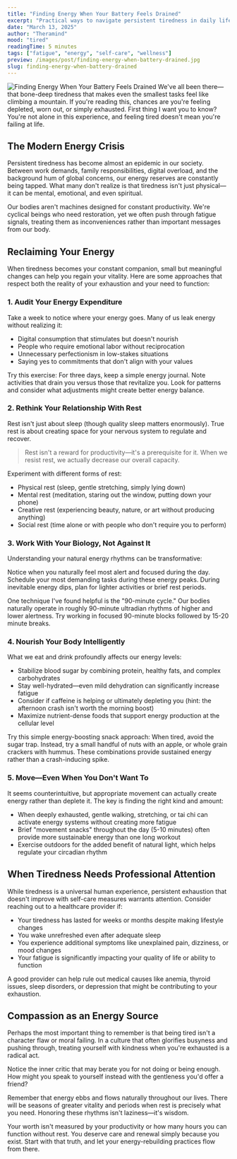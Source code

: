 ```yaml
---
title: "Finding Energy When Your Battery Feels Drained"
excerpt: "Practical ways to navigate persistent tiredness in daily life"
date: "March 13, 2025"
author: "Theramind"
mood: "tired"
readingTime: 5 minutes
tags: ["fatigue", "energy", "self-care", "wellness"]
preview: /images/post/finding-energy-when-battery-drained.jpg
slug: finding-energy-when-battery-drained
---
```


![Finding Energy When Your Battery Feels Drained](/images/post/finding-energy-when-battery-drained.jpg)
We've all been there—that bone-deep tiredness that makes even the smallest tasks feel like climbing a mountain. If you're reading this, chances are you're feeling depleted, worn out, or simply exhausted. First thing I want you to know? You're not alone in this experience, and feeling tired doesn't mean you're failing at life.

## The Modern Energy Crisis

Persistent tiredness has become almost an epidemic in our society. Between work demands, family responsibilities, digital overload, and the background hum of global concerns, our energy reserves are constantly being tapped. What many don't realize is that tiredness isn't just physical—it can be mental, emotional, and even spiritual.

Our bodies aren't machines designed for constant productivity. We're cyclical beings who need restoration, yet we often push through fatigue signals, treating them as inconveniences rather than important messages from our body.

## Reclaiming Your Energy

When tiredness becomes your constant companion, small but meaningful changes can help you regain your vitality. Here are some approaches that respect both the reality of your exhaustion and your need to function:

### 1. Audit Your Energy Expenditure

Take a week to notice where your energy goes. Many of us leak energy without realizing it:

- Digital consumption that stimulates but doesn't nourish
- People who require emotional labor without reciprocation
- Unnecessary perfectionism in low-stakes situations
- Saying yes to commitments that don't align with your values

Try this exercise: For three days, keep a simple energy journal. Note activities that drain you versus those that revitalize you. Look for patterns and consider what adjustments might create better energy balance.

### 2. Rethink Your Relationship With Rest

Rest isn't just about sleep (though quality sleep matters enormously). True rest is about creating space for your nervous system to regulate and recover.

> Rest isn't a reward for productivity—it's a prerequisite for it. When we resist rest, we actually decrease our overall capacity.

Experiment with different forms of rest:

- Physical rest (sleep, gentle stretching, simply lying down)
- Mental rest (meditation, staring out the window, putting down your phone)
- Creative rest (experiencing beauty, nature, or art without producing anything)
- Social rest (time alone or with people who don't require you to perform)

### 3. Work With Your Biology, Not Against It

Understanding your natural energy rhythms can be transformative:

Notice when you naturally feel most alert and focused during the day. Schedule your most demanding tasks during these energy peaks. During inevitable energy dips, plan for lighter activities or brief rest periods.

One technique I've found helpful is the "90-minute cycle." Our bodies naturally operate in roughly 90-minute ultradian rhythms of higher and lower alertness. Try working in focused 90-minute blocks followed by 15-20 minute breaks.

### 4. Nourish Your Body Intelligently

What we eat and drink profoundly affects our energy levels:

- Stabilize blood sugar by combining protein, healthy fats, and complex carbohydrates
- Stay well-hydrated—even mild dehydration can significantly increase fatigue
- Consider if caffeine is helping or ultimately depleting you (hint: the afternoon crash isn't worth the morning boost)
- Maximize nutrient-dense foods that support energy production at the cellular level

Try this simple energy-boosting snack approach: When tired, avoid the sugar trap. Instead, try a small handful of nuts with an apple, or whole grain crackers with hummus. These combinations provide sustained energy rather than a crash-inducing spike.

### 5. Move—Even When You Don't Want To

It seems counterintuitive, but appropriate movement can actually create energy rather than deplete it. The key is finding the right kind and amount:

- When deeply exhausted, gentle walking, stretching, or tai chi can activate energy systems without creating more fatigue
- Brief "movement snacks" throughout the day (5-10 minutes) often provide more sustainable energy than one long workout
- Exercise outdoors for the added benefit of natural light, which helps regulate your circadian rhythm

## When Tiredness Needs Professional Attention

While tiredness is a universal human experience, persistent exhaustion that doesn't improve with self-care measures warrants attention. Consider reaching out to a healthcare provider if:

- Your tiredness has lasted for weeks or months despite making lifestyle changes
- You wake unrefreshed even after adequate sleep
- You experience additional symptoms like unexplained pain, dizziness, or mood changes
- Your fatigue is significantly impacting your quality of life or ability to function

A good provider can help rule out medical causes like anemia, thyroid issues, sleep disorders, or depression that might be contributing to your exhaustion.

## Compassion as an Energy Source

Perhaps the most important thing to remember is that being tired isn't a character flaw or moral failing. In a culture that often glorifies busyness and pushing through, treating yourself with kindness when you're exhausted is a radical act.

Notice the inner critic that may berate you for not doing or being enough. How might you speak to yourself instead with the gentleness you'd offer a friend?

Remember that energy ebbs and flows naturally throughout our lives. There will be seasons of greater vitality and periods when rest is precisely what you need. Honoring these rhythms isn't laziness—it's wisdom.

Your worth isn't measured by your productivity or how many hours you can function without rest. You deserve care and renewal simply because you exist. Start with that truth, and let your energy-rebuilding practices flow from there.
